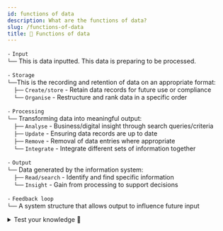 ```yaml
---
id: functions of data
description: What are the functions of data?
slug: /functions-of-data
title: 🍞 Functions of data
---
```


`-` <code className="greennumbercode">Input</code> <br />
`└──` This is data inputted. This data is preparing to be processed. <br />

`-` <code className="greennumbercode">Storage</code>  <br />
`└──`This is the recording and retention of data on an appropriate format: <br />
`ㅤ` `├──` <code className="greennumbercode">Create/store</code>  - Retain data records for future use or compliance <br />
`ㅤ` `└──` <code className="greennumbercode">Organise</code> - Restructure and rank data in a specific order <br />


`-` <code className="greennumbercode">Processing</code>  <br /> 
`└──` Transforming data into meaningful output: <br />
`ㅤ` `├──` <code className="greennumbercode">Analyse</code> - Business/digital insight through search queries/criteria <br /> 
`ㅤ` `├──` <code className="greennumbercode">Update</code> - Ensuring data records are up to date <br /> 
`ㅤ` `├──` <code className="greennumbercode">Remove</code> - Removal of data entries where appropriate <br /> 
`ㅤ` `└──` <code className="greennumbercode">Integrate</code> - Integrate different sets of information together <br /> 


`-` <code className="greennumbercode">Output</code>  <br />
`└──` Data generated by the information system: <br />
`ㅤ` `├──` <code className="greennumbercode">Read/search</code> - Identify and find specific information <br />
`ㅤ` `└──` <code className="greennumbercode">Insight</code> - Gain from processing to support decisions <br />


`-` <code className="greennumbercode">Feedback loop</code>  <br />
`└──` A system structure that allows output to influence future input


<details>
  <summary>Test your knowledge 🧠</summary>

<iframe src="https://quizlet.com/695913036/match/embed?i=3loczc&x=1jj1" height="500" width="100%"></iframe>

</details>

